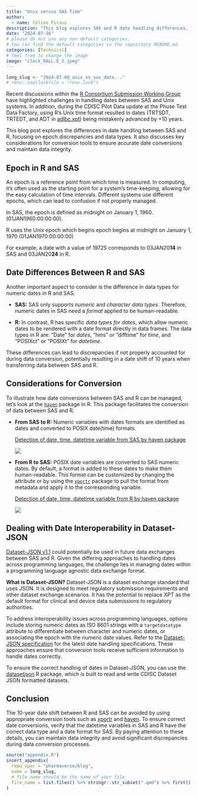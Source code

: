 ```yaml
---
title: "Unix versus SAS Time"
author:
  - name: Céline Piraux
description: "This blog explores SAS and R date handling differences, focusing on epoch discrepancies and data types, and provides key tips for accurate date conversions to prevent a 10-year date shift."
date: "2024-07-16"
# please do not use any non-default categories.
# You can find the default categories in the repository README.md
categories: [Technical]
# feel free to change the image
image: "clock_DALL-E_2.jpeg"
---
```


<!--------------- typical setup ----------------->

```r
long_slug <- "2024-07-08_unix_vs_sas_date..."
# renv::use(lockfile = "renv.lock")
```

<!--------------- post begins here ----------------->

Recent discussions within the [R Consortium Submission Working Group](https://rconsortium.github.io/submissions-wg/minutes/2024-06-07/) have highlighted challenges in handling dates between SAS and Unix systems.
In addition, during the CDISC Pilot Data update at the Phuse Test Data Factory, using R's Unix time format resulted in dates (TRTSDT, TRTEDT, and ADT in [adlbc.xpt](https://github.com/phuse-org/TestDataFactory/tree/main/Updated/TDF_ADaM)) being mistakenly advanced by +10 years.

This blog post explores the differences in date handling between SAS and R, focusing on epoch discrepancies and data types.
It also discusses key considerations for conversion tools to ensure accurate date conversions and maintain data integrity.

## Epoch in R and SAS

An epoch is a reference point from which time is measured.
In computing, it's often used as the starting point for a system's time-keeping, allowing for the easy calculation of time intervals.
Different systems use different epochs, which can lead to confusion if not properly managed.

In SAS, the epoch is defined as midnight on January 1, 1960.
(01JAN1960:00:00:00).

R uses the Unix epoch which begins epoch begins at midnight on January 1, 1970 (01JAN1970:00:00:00)

For example, a date with a value of 19725 corresponds to 03JAN20**14** in SAS and 03JAN20**24** in R.

## Date Differences Between R and SAS

Another important aspect to consider is the difference in data types for numeric dates in R and SAS.

-   **SAS:** SAS only supports *numeric* and *character data types*.
    Therefore, numeric dates in SAS need a *format* applied to be human-readable.

-   **R:** In contrast, R has specific *data types for dates*, which allow numeric dates to be rendered with a date format directly in data frames.
    The data types in R are: "Date" for *dates*, "hms" or "difftime" for *time*, and "POSIXct" or "POSIXt" for *datetime*.

These differences can lead to discrepancies if not properly accounted for during data conversion, potentially resulting in a date shift of 10 years when transferring data between SAS and R.

## Considerations for Conversion

To illustrate how date conversions between SAS and R can be managed, let's look at the [`haven`](https://haven.tidyverse.org/) package in R.
This package facilitates the conversion of data between SAS and R.

-   **From SAS to R:** Numeric variables with dates formats are identified as dates and converted to POSIX date(time) formats.

    [Detection of date, time, datetime variable from SAS by haven package](https://github.com/tidyverse/haven/blob/main/src/haven_types.cpp)

    ![](haven_sas_to_R.png)

-   **From R to SAS:** POSIX date variables are converted to SAS numeric dates.
    By default, a format is added to these dates to make them human-readable.
    This format can be customized by changing the attribute or by using the [`xportr`](https://atorus-research.github.io/xportr/) package to pull the format from metadata and apply it to the corresponding variable.

    [Detection of date, time, datetime variable from R by haven package](https://github.com/tidyverse/haven/blob/main/src/DfReader.cpp)

    ![](haven_R_to_SAS.PNG)

## Dealing with Date Interoperability in Dataset-JSON

[Dataset-JSON v1.1](https://wiki.cdisc.org/display/DJSONDEV/Dataset-JSON+1.1) could potentially be used in future data exchanges between SAS and R.
Given the differing approaches to handling dates across programming languages, the challenge lies in managing dates within a programming language agnostic data exchange format.

**What is Dataset-JSON?** Dataset-JSON is a dataset exchange standard that uses JSON.
It is designed to meet regulatory submission requirements and other dataset exchange scenarios.
It has the potential to replace XPT as the default format for clinical and device data submissions to regulatory authorities.

To address interoperability issues across programming languages, options include storing numeric dates as ISO 8601 strings with a `targetdatatype` attribute to differentiate between character and numeric dates, or associating the epoch with the numeric date values.
Refer to the [Dataset-JSON specification](https://wiki.cdisc.org/display/DJSONDEV/Dataset-JSON+1.1) for the latest date handling specifications.
These approaches ensure that conversion tools receive sufficient information to handle dates correctly.

To ensure the correct handling of dates in Dataset-JSON, you can use the [datasetjson](https://atorus-research.github.io/datasetjson/) R package, which is built to read and write CDISC Dataset JSON formatted datasets.

## Conclusion

The 10-year date shift between R and SAS can be avoided by using appropriate conversion tools such as [xportr](https://atorus-research.github.io/xportr/) and [haven](https://haven.tidyverse.org/).
To ensure correct date conversions, verify that the datetime variables in SAS and R have the correct data type and a date format for SAS.
By paying attention to these details, you can maintain data integrity and avoid significant discrepancies during data conversion processes.

<!--------------- appendices go here ----------------->

```r
source("appendix.R")
insert_appendix(
  repo_spec = "pharmaverse/blog",
  name = long_slug,
  # file_name should be the name of your file
  file_name = list.files() %>% stringr::str_subset(".qmd") %>% first()
)
```
